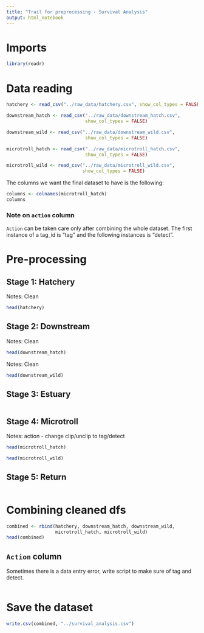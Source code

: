 ```yaml
---
title: "Trail for preprocessing - Survival Analysis"
output: html_notebook
---
```


# Imports

```r
library(readr)
```

# Data reading

```r
hatchery <- read_csv("../raw_data/hatchery.csv", show_col_types = FALSE)

downstream_hatch <- read_csv("../raw_data/downstream_hatch.csv", 
                             show_col_types = FALSE)

downstream_wild <- read_csv("../raw_data/downstream_wild.csv", 
                             show_col_types = FALSE)

microtroll_hatch <- read_csv("../raw_data/microtroll_hatch.csv", 
                             show_col_types = FALSE)

microtroll_wild <- read_csv("../raw_data/microtroll_wild.csv", 
                            show_col_types = FALSE)
```

The columns we want the final dataset to have is the following:

```r
columns <- colnames(microtroll_hatch)
columns
```

### Note on `action` column

`Action` can be taken care only after combining the whole dataset. The first instance of a tag_id is "tag" and the following instances is "detect".

# Pre-processing

## Stage 1: Hatchery

Notes: Clean

```r
head(hatchery)
```

## Stage 2: Downstream

Notes: Clean

```r
head(downstream_hatch)
```

Notes: Clean

```r
head(downstream_wild)
```

## Stage 3: Estuary

```r

```

## Stage 4: Microtroll

Notes: action - change clip/unclip to tag/detect

```r
head(microtroll_hatch)
```

```r
head(microtroll_wild)
```

## Stage 5: Return

```r

```

# Combining cleaned dfs

```r
combined <- rbind(hatchery, downstream_hatch, downstream_wild, 
                  microtroll_hatch, microtroll_wild)
head(combined)
```

## `Action` column

Sometimes there is a data entry error, write script to make sure of tag and detect.

```r

```

# Save the dataset

```r
write.csv(combined, "../survival_analysis.csv")
```
